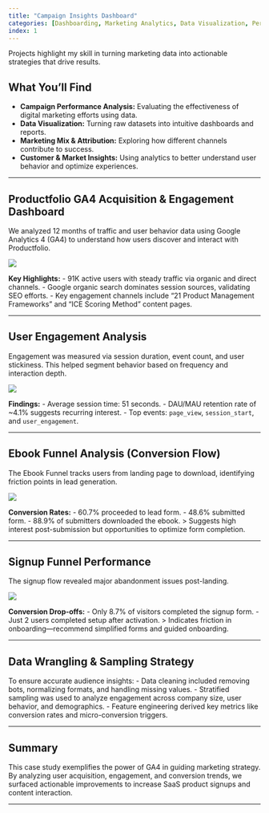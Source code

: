 ```yaml
---
title: "Campaign Insights Dashboard"
categories: [Dashboarding, Marketing Analytics, Data Visualization, Performance Metrics, Customer Insights]
index: 1
---
```


Projects highlight my skill in turning marketing data into actionable strategies that drive results.

## What You’ll Find

-   **Campaign Performance Analysis:** Evaluating the effectiveness of digital marketing efforts using data.
-   **Data Visualization:** Turning raw datasets into intuitive dashboards and reports.
-   **Marketing Mix & Attribution:** Exploring how different channels contribute to success.
-   **Customer & Market Insights:** Using analytics to better understand user behavior and optimize experiences.

------------------------------------------------------------------------

## Productfolio GA4 Acquisition & Engagement Dashboard

We analyzed 12 months of traffic and user behavior data using Google Analytics 4 (GA4) to understand how users discover and interact with Productfolio.

![](images/Screenshot 2025-05-10 at 10.33.12 AM.png)

**Key Highlights:** - 91K active users with steady traffic via organic and direct channels. - Google organic search dominates session sources, validating SEO efforts. - Key engagement channels include “21 Product Management Frameworks” and “ICE Scoring Method” content pages.

------------------------------------------------------------------------

##  User Engagement Analysis

Engagement was measured via session duration, event count, and user stickiness. This helped segment behavior based on frequency and interaction depth.

![](images/Screenshot 2025-05-10 at 10.33.49 AM.png)

**Findings:** - Average session time: 51 seconds. - DAU/MAU retention rate of \~4.1% suggests recurring interest. - Top events: `page_view`, `session_start`, and `user_engagement`.

------------------------------------------------------------------------

##  Ebook Funnel Analysis (Conversion Flow)

The Ebook Funnel tracks users from landing page to download, identifying friction points in lead generation.

![](images/Screenshot 2025-05-10 at 10.34.52 AM.png)

**Conversion Rates:** - 60.7% proceeded to lead form. - 48.6% submitted form. - 88.9% of submitters downloaded the ebook. \> Suggests high interest post-submission but opportunities to optimize form completion.

------------------------------------------------------------------------

## Signup Funnel Performance

The signup flow revealed major abandonment issues post-landing.

![](images/Screenshot 2025-05-10 at 10.35.14 AM.png)

**Conversion Drop-offs:** - Only 8.7% of visitors completed the signup form. - Just 2 users completed setup after activation. \> Indicates friction in onboarding—recommend simplified forms and guided onboarding.

------------------------------------------------------------------------

##  Data Wrangling & Sampling Strategy

To ensure accurate audience insights: - Data cleaning included removing bots, normalizing formats, and handling missing values. - Stratified sampling was used to analyze engagement across company size, user behavior, and demographics. - Feature engineering derived key metrics like conversion rates and micro-conversion triggers.

------------------------------------------------------------------------

##  Summary

This case study exemplifies the power of GA4 in guiding marketing strategy. By analyzing user acquisition, engagement, and conversion trends, we surfaced actionable improvements to increase SaaS product signups and content interaction.

------------------------------------------------------------------------

